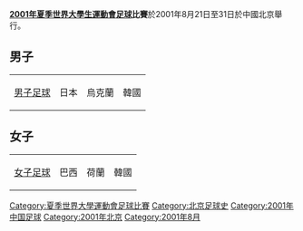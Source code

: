 {{copyedit|time=2013-07-10T04:39:53+00:00}}
{{expand|time=2013-07-10T04:39:53+00:00}}
'''[[2001年夏季世界大學生運動會|2001年夏季世界大學生運動會]][[足球|足球]]比賽'''於2001年8月21日至31日於中國北京舉行。

==男子==
{{Main|2001年夏季世界大學生運動會足球比賽男子賽事}}
{|{{MedalistTable|type=項目}}
|-
|[[2001年夏季世界大學生運動會足球比賽男子賽事|男子足球]]
|valign=top|{{flagicon|JPN}}日本
|valign=top|{{flagicon|UKR}}烏克蘭
|valign=top|{{flagicon|KOR}}韓國
|}

==女子==
{{Main|2001年夏季世界大學生運動會足球比賽女子賽事}}
{|{{MedalistTable|type=項目}}
|-
|[[2001年夏季世界大學生運動會足球比賽女子賽事|女子足球]]
|valign=top|{{flagicon|Brazil}}巴西
|valign=top|{{flagicon|NED}}荷蘭
|valign=top|{{flagicon|KOR}}韓國
|}
{{Navbox
|name = 夏季世界大學生運動會足球比賽
|title = 夏季世界大學生運動會足球比賽
|titlestyle = background:#BFD7FF;
|imageleft = [[File:Football_pictogram.svg|50px]]
|list1= [[1979年夏季世界大學生運動會足球比賽|1979]] •  <span style="color:#aaa">1981 • 1983</span> • [[1985年夏季世界大學生運動會足球比賽|1985]] • [[1987年夏季世界大學生運動會足球比賽|1987]] • <span style="color:#aaa">1989</span> • [[1991年夏季世界大學生運動會足球比賽|1991]] • [[1993年夏季世界大學生運動會足球比賽|1993]] • [[1995年夏季世界大學生運動會足球比賽|1995]] • [[1997年夏季世界大學生運動會足球比賽|1997]] • [[1999年夏季世界大學生運動會足球比賽|1999]] • 2001 • [[2003年夏季世界大學生運動會足球比賽|2003]] • [[2005年夏季世界大學生運動會足球比賽|2005]] • [[2007年夏季世界大學生運動會足球比賽|2007]] • [[2009年夏季世界大學生運動會足球比賽|2009]] • [[2011年夏季世界大學生運動會足球比賽|2011]]• [[2013年夏季世界大學生運動會足球比賽|2013]]• [[2015年夏季世界大學生運動會足球比賽|2015]]}}

[[Category:夏季世界大學運動會足球比賽|Category:夏季世界大學運動會足球比賽]]
[[Category:北京足球史|Category:北京足球史]]
[[Category:2001年中国足球|Category:2001年中国足球]]
[[Category:2001年北京|Category:2001年北京]]
[[Category:2001年8月|Category:2001年8月]]